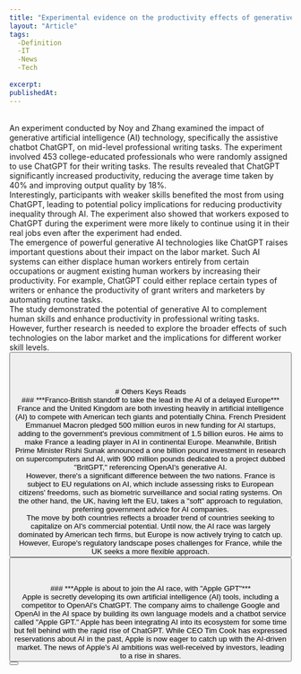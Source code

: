 ```yaml
---
title: "Experimental evidence on the productivity effects of generative artificial intelligence"
layout: "Article"
tags: 
  -Definition
  -IT
  -News
  -Tech
  
excerpt:
publishedAt:
---
```

<br/>
<Image src="/science.adh2586-f1.jpg" alt="" width={600} height={500} />
<br />
An experiment conducted by Noy and Zhang examined the impact of generative artificial intelligence (AI) technology, specifically the assistive chatbot ChatGPT, on mid-level professional writing tasks. The experiment involved 453 college-educated professionals who were randomly assigned to use ChatGPT for their writing tasks. The results revealed that ChatGPT significantly increased productivity, reducing the average time taken by 40% and improving output quality by 18%.
<br/>
Interestingly, participants with weaker skills benefited the most from using ChatGPT, leading to potential policy implications for reducing productivity inequality through AI. The experiment also showed that workers exposed to ChatGPT during the experiment were more likely to continue using it in their real jobs even after the experiment had ended.
<br/>
<Image src="/science.adh2586-f2.jpg" alt="" width={600} height={500} />
<br />
The emergence of powerful generative AI technologies like ChatGPT raises important questions about their impact on the labor market. Such AI systems can either displace human workers entirely from certain occupations or augment existing human workers by increasing their productivity. For example, ChatGPT could either replace certain types of writers or enhance the productivity of grant writers and marketers by automating routine tasks.
<br/>
<Image src="/science.adh2586-f3.jpg" alt="" width={600} height={500} />
<br />
The study demonstrated the potential of generative AI to complement human skills and enhance productivity in professional writing tasks. However, further research is needed to explore the broader effects of such technologies on the labor market and the implications for different worker skill levels.
<br/>
<Button
  address="https://www.science.org/doi/10.1126/science.adh2586"
  text="Source"
/>
<br/>
<br/>
<br/>
<br/>
# Others Keys Reads
<br/>
### ***Franco-British standoff to take the lead in the AI ​​of a delayed Europe***
<br/>
<Image src="/France-GB.jpg" alt="" width={600} height={500} />
<br />
France and the United Kingdom are both investing heavily in artificial intelligence (AI) to compete with American tech giants and potentially China. French President Emmanuel Macron pledged 500 million euros in new funding for AI startups, adding to the government's previous commitment of 1.5 billion euros. He aims to make France a leading player in AI in continental Europe. Meanwhile, British Prime Minister Rishi Sunak announced a one billion pound investment in research on supercomputers and AI, with 900 million pounds dedicated to a project dubbed "BritGPT," referencing OpenAI's generative AI.
<br/>
However, there's a significant difference between the two nations. France is subject to EU regulations on AI, which include assessing risks to European citizens' freedoms, such as biometric surveillance and social rating systems. On the other hand, the UK, having left the EU, takes a "soft" approach to regulation, preferring government advice for AI companies.
<br/>
The move by both countries reflects a broader trend of countries seeking to capitalize on AI's commercial potential. Until now, the AI race was largely dominated by American tech firms, but Europe is now actively trying to catch up. However, Europe's regulatory landscape poses challenges for France, while the UK seeks a more flexible approach.
<br/>
<Button
  address="https://fr.businessam.be/bras-de-fer-franco-britannique-pour-prendre-la-tete-de-lia-dune-europe-a-retardement/#:~:text=Europe%20%C3%A0%20retardement-,Bras%20de%20fer%20franco%2Dbritannique%20pour%20prendre%20la%20t%C3%AAte%20de,d'une%20Europe%20%C3%A0%20retardement&text=L'Europe%20prend%20le%20train,pour%20d%C3%A9velopper%20les%20intelligences%20artificielles."
  text="Source"
/>
<br/>
<br/>
<br/>
### ***Apple is about to join the AI ​​race, with "Apple GPT"***
<br/>
Apple is secretly developing its own artificial intelligence (AI) tools, including a competitor to OpenAI's ChatGPT. The company aims to challenge Google and OpenAI in the AI space by building its own language models and a chatbot service called "Apple GPT." Apple has been integrating AI into its ecosystem for some time but fell behind with the rapid rise of ChatGPT. While CEO Tim Cook has expressed reservations about AI in the past, Apple is now eager to catch up with the AI-driven market. The news of Apple's AI ambitions was well-received by investors, leading to a rise in shares.
<br/>
<Button
  address="https://fr.businessam.be/apple-ia-chatgpt-applegpt/"
  text="Source"
/>
